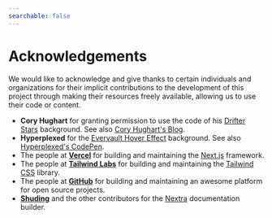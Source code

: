 ---
searchable: false
---

# Acknowledgements

We would like to acknowledge and give thanks to certain individuals and organizations for their implicit contributions to the development of this project through making their resources freely available, allowing us to use their code or content. 

- **Cory Hughart** for granting permission to use the code of his [Drifter Stars](https://codepen.io/cr0ybot/pen/zNyYeW) background. See also [Cory Hughart's Blog](https://coryhughart.com/).
- **Hyperplexed** for the [Evervault Hover Effect](https://codepen.io/Hyperplexed/pen/VwqLQbo) background. See also [Hyperplexed's CodePen](https://codepen.io/hyperplexed/).
- The people at [**Vercel**](https://vercel.com/) for building and maintaining the [Next.js](https://nextjs.org/) framework.
- The people at [**Tailwind Labs**](https://github.com/tailwindlabs) for building and maintaining the [Tailwind CSS](https://tailwindcss.com/) library.
- The people at [**GitHub**](https://github.com/) for building and maintaining an awesome platform for open source projects.
- [**Shuding**](https://github.com/shuding) and the other contributors for the [Nextra](https://www.nextra.site/) documentation builder.

